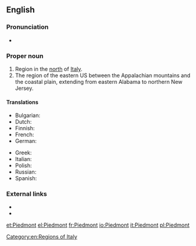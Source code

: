 {{also|piedmont}}
==English==
{{wikipedia}}

===Pronunciation===
{{rfap|UK|UK|lang=en}}
*{{audio|En-us-Piedmont.ogg|Audio (US)|lang=en}}

===Proper noun===
{{en-proper noun}}

# Region in the [[north]] of [[Italy]].
# The region of the eastern US between the Appalachian mountains and the coastal plain, extending from eastern Alabama to northern New Jersey.

====Translations====
{{trans-top|region}}
* Bulgarian: {{t|bg|Пиемонт}}
* Dutch: {{t|nl|piemonte}}
* Finnish: {{t|fi|Piemonte}}
* French: {{t+|fr|Piémont|m}}
* German: {{t+|de|Piemont|n}}
{{trans-mid}}
* Greek: {{t+|el|Πεδεμόντιο|n|tr=Pedemóntio|sc=Grek}}
* Italian: {{t+|it|Piemonte|m}}
* Polish: {{t+|pl|Piemont|m}}
* Russian: {{t|ru|Пьемонт|m|sc=Cyrl}}
* Spanish: {{t+|es|Piamonte|m}}
{{trans-bottom}}

===External links===
* {{projectlink|wikipedia}}
* {{projectlink|wikipedia|Piedmont (United States)}}

[[Category:en:Regions of Italy]]

[[et:Piedmont]]
[[el:Piedmont]]
[[fr:Piedmont]]
[[io:Piedmont]]
[[it:Piedmont]]
[[pl:Piedmont]]